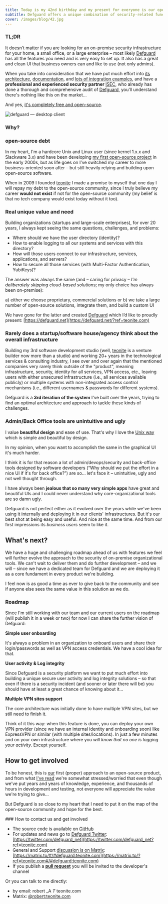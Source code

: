 ```yaml
---
title: Today is my 42nd birthday and my present for everyone is our open-source security army knife platform 
subtitle: Defguard offers a unique combination of security-related functionalities from identity management (OpenID/OAuth2/LDAP) to VPN (Wireguard) to other features (Multi-Factor Authentication, Yubikey provisioning, Web3, Webhooks, etc.). 
cover: /images/blog/42.jpg
---
```


### TL;DR

 It doesn’t matter if you are looking for an on-premise security infrastructure for your home, a small office, or a large enterprise – most likely [Defguard](https://defguard.net/?ref=teonite.com) has all the features you need and is very easy to set up. It also has a great and clean UI that business owners can and like to use (not only admins).

When you take into consideration that we have put much effort into [its architecture](https://defguard.gitbook.io/defguard/in-depth/architecture?ref=teonite.com), [documentation](https://defguard.gitbook.io/defguard/?ref=teonite.com), and [lots of integration examples](https://defguard.gitbook.io/defguard/features/openid-connect?ref=teonite.com), and have a **professional and experienced security partner** [ISEC](https://isec.pl/?ref=teonite.com), who already has done a thorough and comprehensive audit of [Defguard](https://defguard.net/?ref=teonite.com), you’ll understand there's nothing like this on the market...

And yes, [it's completely free and open-source](https://github.com/DefGuard/defguard?ref=teonite.com).

![defguard — desktop client](/images/blog/defguard-main-screen.png)

### Why?

### open-source debt

In my heart, I'm a hardcore Unix and Linux user (since kernel 1.x.x and Slackware 3.x) and have been developing [my first open-source project](https://sources.debian.org/src/adduser-ng/0.1.2-1.3/README?ref=teonite.com) in the early 2000s, but as life goes on I’ve switched my career to more business-oriented soon after – but still heavily relying and building upon open-source software.

When in 2009 I founded [teonite](https://teonite.com/?ref=teonite.com) I made a promise to myself that one day I will repay my debt to the open-source community, since I truly believe my career **would not exist** if not for the open-source community (my belief is that no tech company would exist today without it too).

### Real unique value and need

Building organizations (startups and large-scale enterprises), for over 20 years, I always kept seeing the same questions, challenges, and problems:

- Where should we have the user directory (identity)?
- How to enable logging to all our systems and services with this directory?
- How will those users connect to our infrastructure, services, applications, and servers?
- How to secure all those services (with Multi-Factor Authentication, YubiKeys)?

The answer was always the same (and – caring for privacy – *I'm deliberately skipping cloud-based solutions*; my only choice has always been on-premise):

a) either we choose proprietary, commercial solutions or
b) we take a large number of open-source solutions, integrate them, and build a custom UI

We have gone for the latter and created [Defguard](https://defguard.net/?ref=teonite.com) which I’d like to proudly present: [https://defguard.net](https://defguard.net/?ref=teonite.com)

### Rarely does a startup/software house/agency think about the overall infrastructure

Building my 3rd software development studio (well, [teonite](https://teonite.com/?ref=teonite.com) is a venture builder now more than a studio) and working 20+ years in the technological services & consulting industry, I see over and over again that the mentioned companies very rarely think outside of the "product", meaning infrastructure, security, identity for all services, VPN access, etc., leaving users with either unsecured infrastructure (i.e., all services available publicly) or multiple systems with non-integrated access control mechanisms (i.e., different usernames & passwords for different systems).

Defguard is a **3rd iteration of the system** I've built over the years, trying to find an optimal architecture and approach to tackle these kinds of challenges.

### Admin/Back Office tools are unintuitive and ugly

I value **beautiful design** and ease of use. That's why I love the [Unix way](https://en.wikipedia.org/wiki/Unix_philosophy?ref=teonite.com) which is simple and beautiful by design.

In my opinion, when you want to accomplish the same in the graphical UI it's much harder.

I think it is for that reason a lot of admin/devops/security and back-office tools designed by software developers (“Why should we put the effort in a nice UI if it's for back office?”) are so... let's face it – unintuitive, ugly and not well thought through.

I have always been **jealous that so many very simple apps** have great and beautiful UIs and I could never understand why core-organizational tools are so damn ugly.

Defguard is not perfect either as it evolved over the years while we've been using it internally and deploying it in our clients' infrastructures. But it's our best shot at being easy and useful. And nice at the same time. And from our first impressions its *business users* seem to like it.

## What's next?

We have a huge and challenging roadmap ahead of us with features we feel will further evolve the approach to the security of on-premise organizational tools. We can't wait to deliver them and do further development – and we will – since we have a dedicated team for Defguard and we are deploying it as a core fundament in every product we're building.

I feel now is as good a time as ever to give back to the community and see if anyone else sees the same value in this solution as we do.

### Roadmap

Since I'm still working with our team and our current users on the roadmap (will publish it in a week or two) for now I can share the further vision of Defguard:

**Simple user onboarding**

It's always a problem in an organization to onboard users and share their login/passwords as well as VPN access credentials. We have a cool idea for that.

**User activity & Log integrity**

Since Defguard is a security platform we want to put much effort into building a unique secure user activity and log integrity solutions – so that even if there is a security incident (and sooner or later there will be) you should have at least a great chance of knowing about it...

**Multiple VPN sites support**

The core architecture was initially done to have multiple VPN sites, but we still need to finish it.

Think of it this way: when this feature is done, you can deploy your own VPN provider (since we have an internal identity and onboarding soon) like ExpressVPN or similar (with multiple sites/locations). In just a few minutes and on your own infrastructure where you *will know that no one is logging your activity*. Except yourself.

## How to get involved

To be honest, this is [our](https://teonite.com/?ref=teonite.com) first (proper) approach to an open-source product, and from what [I've read](https://un.curl.dev/people/negative?ref=teonite.com) we're somewhat stressed/worried that even though we've put years and years of knowledge, experience, and thousands of hours in development and testing, not everyone will appreciate the value we're trying to give...

But Defguard is so close to my heart that I need to put it on the map of the open-source community and hope for the best.

<Divider />
### How to contact us and get involved

- The source code is available on [GitHub](https://github.com/DefGuard/?ref=teonite.com)
- For updates and news go to [Defguard Twitter](https://twitter.com/defguard_net?ref=teonite.com): [https://twitter.com/defguard_net](https://twitter.com/defguard_net?ref=teonite.com)
- General and Support [discussion is on Matrix](https://matrix.to/?ref=teonite.com#/#defguard:teonite.com): [https://matrix.to/#/#defguard:teonite.com](https://matrix.to/?ref=teonite.com#/#defguard:teonite.com)
- If you publish a [**pull request**](https://github.com/DefGuard/defguard/pulls?ref=teonite.com) you will be invited to the developer's channel

Or you can talk to me directly:

- by email: robert _A _T_ teonite.com
- Matrix: [@robert:teonite.com](https://teonite.com/blog/defguard/@robert:teonite.com)